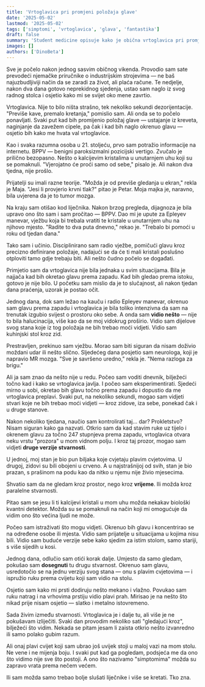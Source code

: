 ```yaml
---
title: 'Vrtoglavica pri promjeni položaja glave'
date: '2025-05-02'
lastmod: '2025-05-02'
tags: ['simptomi', 'vrtoglavica', 'glava', 'fantastika']
draft: false
summary: 'Student medicine opisuje kako je obična vrtoglavica pri promjeni položaja glave dovela do otkrića koje mijenja shvaćanje stvarnosti.'
images: []
authors: ['DinoBeta']
---
```


Sve je počelo nakon jednog sasvim običnog vikenda. Provodio sam sate prevodeći njemačke priručnike o industrijskim strojevima — ne baš najuzbudljiviji način da se zaradi za život, ali plaća račune. Te nedjelje, nakon dva dana gotovo neprekidnog sjedenja, ustao sam naglo iz svog radnog stolca i osjetio kako mi se svijet oko mene zavrtio.

Vrtoglavica. Nije to bilo ništa strašno, tek nekoliko sekundi dezorijentacije. "Previše kave, premalo kretanja," pomislio sam. Ali onda se to počelo ponavljati. Svaki put kad bih promijenio položaj glave — ustajanje iz kreveta, naginjanje da zavežem cipele, pa čak i kad bih naglo okrenuo glavu — osjetio bih kako me hvata val vrtoglavice.

Kao i svaka razumna osoba u 21. stoljeću, prvo sam potražio informacije na internetu. BPPV — benigni paroksizmalni pozicijski vertigo. Zvučalo je prilično bezopasno. Nešto o kalcijevim kristalima u unutarnjem uhu koji su se pomaknuli. "Vjerojatno će proći samo od sebe," pisalo je. Ali nakon dva tjedna, nije prošlo.

Prijatelji su imali razne teorije. "Možda je od previše gledanja u ekran," rekla je Maja. "Jesi li provjerio krvni tlak?" pitao je Petar. Moja majka je, naravno, bila uvjerena da je to tumor mozga.

Na kraju sam otišao kod liječnika. Nakon brzog pregleda, dijagnoza je bila upravo ono što sam i sam pročitao — BPPV. Dao mi je upute za Epleyev manevar, vježbu koja bi trebala vratiti te kristale u unutarnjem uhu na njihovo mjesto. "Radite to dva puta dnevno," rekao je. "Trebalo bi pomoći u roku od tjedan dana."

Tako sam i učinio. Disciplinirano sam radio vježbe, pomičući glavu kroz precizno definirane položaje, nadajući se da će ti mali kristali poslušno otploviti tamo gdje trebaju biti. Ali nešto čudno počelo se događati.

Primjetio sam da vrtoglavica nije bila jednaka u svim situacijama. Bila je najjača kad bih okretao glavu prema zapadu. Kad bih gledao prema istoku, gotovo je nije bilo. U početku sam mislio da je to slučajnost, ali nakon tjedan dana praćenja, uzorak je postao očit.

Jednog dana, dok sam ležao na kauču i radio Epleyev manevar, okrenuo sam glavu prema zapadu i vrtoglavica je bila toliko intenzivna da sam na trenutak izgubio svijest o prostoru oko sebe. A onda sam **vidio nešto** — nije to bila halucinacija, više kao da se moj vidokrug proširio. Vidio sam dijelove svog stana koje iz tog položaja ne bih trebao moći vidjeti. Vidio sam kuhinjski stol kroz zid.

Prestravljen, prekinuo sam vježbu. Morao sam biti siguran da nisam doživio moždani udar ili nešto slično. Sljedećeg dana posjetio sam neurologa, koji je napravio MR mozga. "Sve je savršeno uredno," rekla je. "Nema razloga za brigu."

Ali ja sam znao da nešto nije u redu. Počeo sam voditi dnevnik, bilježeći točno kad i kako se vrtoglavica javlja. I počeo sam eksperimentirati. Sjedeći mirno u sobi, okretao bih glavu točno prema zapadu i dopustio da me vrtoglavica preplavi. Svaki put, na nekoliko sekundi, mogao sam vidjeti stvari koje ne bih trebao moći vidjeti — kroz zidove, iza sebe, ponekad čak i u druge stanove.

Nakon nekoliko tjedana, naučio sam kontrolirati taj... dar? Prokletstvo? Nisam siguran kako ga nazvati. Otkrio sam da kad stavim ruke uz tijelo i okrenem glavu za točno 247 stupnjeva prema zapadu, vrtoglavica otvara neku vrstu "prozora" u mom vidnom polju. I kroz taj prozor, mogao sam vidjeti **druge verzije stvarnosti**.

U jednoj, moj stan je bio pun biljaka koje cvjetaju plavim cvjetovima. U drugoj, zidovi su bili obojeni u crveno. A u najstrašnijoj od svih, stan je bio prazan, s prašinom na podu kao da nitko u njemu nije živio mjesecima.

Shvatio sam da ne gledam kroz prostor, nego kroz **vrijeme**. Ili možda kroz paralelne stvarnosti.

Pitao sam se jesu li ti kalcijevi kristali u mom uhu možda nekakav biološki kvantni detektor. Možda su se pomaknuli na način koji mi omogućuje da vidim ono što većina ljudi ne može.

Počeo sam istraživati što mogu vidjeti. Okrenuo bih glavu i koncentrirao se na određene osobe ili mjesta. Vidio sam prijatelje u situacijama u kojima nisu bili. Vidio sam buduće verzije sebe kako sjedim za istim stolom, samo stariji, s više sijedih u kosi.

Jednog dana, odlučio sam otići korak dalje. Umjesto da samo gledam, pokušao sam **dosegnuti** tu drugu stvarnost. Okrenuo sam glavu, usredotočio se na jednu verziju svog stana — onu s plavim cvjetovima — i ispružio ruku prema cvijetu koji sam vidio na stolu.

Osjetio sam kako mi prsti dodiruju nešto mekano i vlažno. Povukao sam ruku natrag i na vrhovima prstiju vidio plavi prah. Mirisao je na nešto što nikad prije nisam osjetio — slatko i metalno istovremeno.

Sada živim između stvarnosti. Vrtoglavica je i dalje tu, ali više je ne pokušavam izliječiti. Svaki dan provodim nekoliko sati "gledajući kroz", bilježeći što vidim. Nekada se pitam jesam li zaista otkrio nešto izvanredno ili samo polako gubim razum.

Ali onaj plavi cvijet koji sam ubrao još uvijek stoji u maloj vazi na mom stolu. Ne vene i ne mijenja boju. I svaki put kad ga pogledam, podsjeća me da ono što vidimo nije sve što postoji. A ono što nazivamo "simptomima" možda su zapravo vrata prema nečem većem.

Ili sam možda samo trebao bolje slušati liječnike i više se kretati. Tko zna.

<StoryDisclaimer />